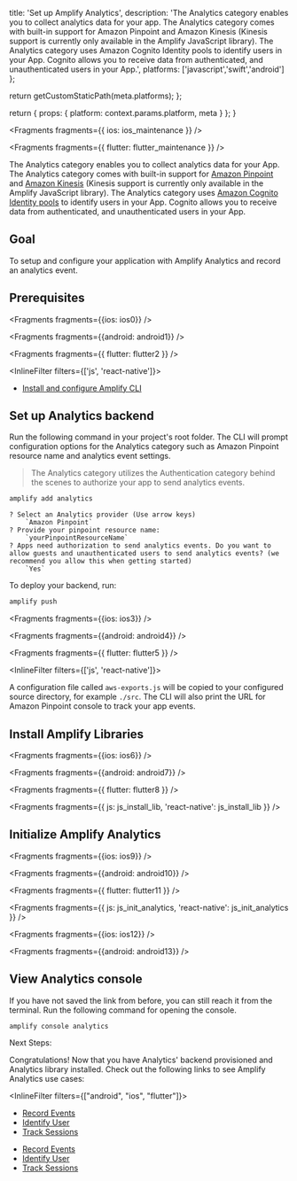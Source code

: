                   
  title: 'Set up Amplify Analytics',
  description: 'The Analytics category enables you to collect analytics data for your app. The Analytics category comes with built-in support for Amazon Pinpoint and Amazon Kinesis (Kinesis support is currently only available in the Amplify JavaScript library). The Analytics category uses Amazon Cognito Identity pools to identify users in your App. Cognito allows you to receive data from authenticated, and unauthenticated users in your App.',
  platforms: ['javascript','swift','android']
};

  return getCustomStaticPath(meta.platforms);
};

  return {
    props: {
      platform: context.params.platform,
      meta
    }
  };
}
          



<Fragments fragments={{ ios: ios_maintenance }} />


<Fragments fragments={{ flutter: flutter_maintenance }} />


The Analytics category enables you to collect analytics data for your App. The Analytics category comes with built-in support for [Amazon Pinpoint](https://aws.amazon.com/pinpoint) and [Amazon Kinesis](https://aws.amazon.com/kinesis) (Kinesis support is currently only available in the Amplify JavaScript library). The Analytics category uses [Amazon Cognito Identity pools](https://docs.aws.amazon.com/cognito/latest/developerguide/identity-pools.html) to identify users in your App. Cognito allows you to receive data from authenticated, and unauthenticated users in your App.

## Goal

To setup and configure your application with Amplify Analytics and record an analytics event.

## Prerequisites


<Fragments fragments={{ios: ios0}} />


<Fragments fragments={{android: android1}} />


<Fragments fragments={{ flutter: flutter2 }} />

<InlineFilter filters={['js', 'react-native']}>

- [Install and configure Amplify CLI](https://docs.amplify.aws/cli/start/install)

</InlineFilter>

## Set up Analytics backend

Run the following command in your project's root folder. The CLI will prompt configuration options for the Analytics category such as Amazon Pinpoint resource name and analytics event settings.

> The Analytics category utilizes the Authentication category behind the scenes to authorize your app to send analytics events.

```bash
amplify add analytics
```

```console
? Select an Analytics provider (Use arrow keys)
    `Amazon Pinpoint`
? Provide your pinpoint resource name:
    `yourPinpointResourceName`
? Apps need authorization to send analytics events. Do you want to allow guests and unauthenticated users to send analytics events? (we recommend you allow this when getting started)
    `Yes`
```

To deploy your backend, run:

```bash
amplify push
```


<Fragments fragments={{ios: ios3}} />


<Fragments fragments={{android: android4}} />


<Fragments fragments={{ flutter: flutter5 }} />

<InlineFilter filters={['js', 'react-native']}>

A configuration file called `aws-exports.js` will be copied to your configured source directory, for example `./src`. The CLI will also print the URL for Amazon Pinpoint console to track your app events.

</InlineFilter>

## Install Amplify Libraries


<Fragments fragments={{ios: ios6}} />


<Fragments fragments={{android: android7}} />


<Fragments fragments={{ flutter: flutter8 }} />


<Fragments
  fragments={{
    js: js_install_lib,
    'react-native': js_install_lib
  }}
/>

## Initialize Amplify Analytics


<Fragments fragments={{ios: ios9}} />


<Fragments fragments={{android: android10}} />


<Fragments fragments={{ flutter: flutter11 }} />


<Fragments
  fragments={{
    js: js_init_analytics,
    'react-native': js_init_analytics
  }}
/>


<Fragments fragments={{ios: ios12}} />


<Fragments fragments={{android: android13}} />

## View Analytics console

If you have not saved the link from before, you can still reach it from the terminal. Run the following command for opening the console.

```console
amplify console analytics
```

Next Steps:

Congratulations! Now that you have Analytics' backend provisioned and Analytics library installed.  Check out the following links to see Amplify Analytics use cases:

<InlineFilter filters={["android", "ios", "flutter"]}>

* [Record Events](/lib-v1/analytics/record)
* [Identify User](/lib-v1/analytics/identifyuser)
* [Track Sessions](/lib-v1/analytics/autotrack)

</InlineFilter>
<InlineFilter filters={["js"]}>

* [Record Events](/lib-v1/analytics/record)
* [Identify User](/lib-v1/analytics/identifyuser)
* [Track Sessions](/lib-v1/analytics/autotrack)

</InlineFilter>

